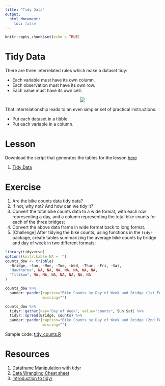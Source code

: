 ```yaml
---
title: "Tidy Data"
output: 
  html_document:
    toc: false
---
```


```r
knitr::opts_chunk$set(echo = TRUE)
```

# Tidy Data
There are three interrelated rules which make a dataset tidy:

- Each variable must have its own column.
- Each observation must have its own row.
- Each value must have its own cell.

<center><img src="http://r4ds.had.co.nz/images/tidy-1.png"></center>

That interrelationship leads to an even simpler set of practical instructions:

- Put each dataset in a tibble.
- Put each variable in a column.

# Lesson
Download the script that generates the tables for the lesson [here](https://raw.githubusercontent.com/cities/datascience2018/master/code/tidy_data.R)

1. [Tidy Data](http://cities.github.io/datascience/tidy-data.html)

# Exercise
1. Are the bike counts data tidy data?
1. If not, why not? And how can we tidy it?
1. Convert the total bike counts data to a wide format, with each row representing a day, and a column representing the total bike counts for each of the three bridges;
1. Convert the above data frame in wide format back to long format. 
1. [Challenge] After tidying the bike counts, using functions in the `tidyr` package, create tables summarizing the average bike counts by bridge and day of week in two different formats:


```r
library(tidyverse)
options(knitr.kable.NA = '')
counts_dow <- tribble(
  ~Bridge, ~Sun, ~Mon, ~Tue, ~Wed, ~Thur, ~Fri, ~Sat,
  "Hawthorne", NA, NA, NA, NA, NA, NA, NA,
  "Tilikum", NA, NA, NA, NA, NA, NA, NA
) 

counts_dow %>% 
  pander::pander(caption="Bike Counts by Day of Week and Bridge (1st Format)",
                 missing="")
```

```r
counts_dow %>% 
  tidyr::gather(key="Day of Week", value="counts", Sun:Sat) %>% 
  tidyr::spread(Bridge, counts) %>% 
  pander::pander(caption="Bike Counts by Day of Week and Bridge (2nd Format)",
                 missing="")
```

Sample code: [tidy_counts.R](code/tidy_counts.R)

# Resources
1. [Dataframe Manipulation with tidyr](http://swcarpentry.github.io/r-novice-gapminder/14-tidyr/)
1. [Data Wrangling Cheat sheet](https://www.rstudio.com/wp-content/uploads/2015/02/data-wrangling-cheatsheet.pdf)
1. [Introduction to tidyr](https://cran.r-project.org/web/packages/tidyr/vignettes/tidy-data.html)